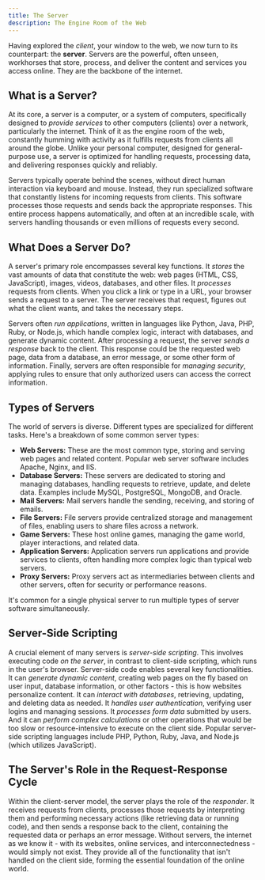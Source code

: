 ```yaml
---
title: The Server
description: The Engine Room of the Web
---
```


Having explored the _client_, your window to the web, we now turn to its counterpart: the **server**.
Servers are the powerful, often unseen, workhorses that store, process, and deliver the content and services you access online.
They are the backbone of the internet.

## What is a Server?

At its core, a server is a computer, or a system of computers, specifically designed to _provide services_ to other computers (clients) over a network, particularly the internet.
Think of it as the engine room of the web, constantly humming with activity as it fulfills requests from clients all around the globe.
Unlike your personal computer, designed for general-purpose use, a server is optimized for handling requests, processing data, and delivering responses quickly and reliably.

Servers typically operate behind the scenes, without direct human interaction via keyboard and mouse.
Instead, they run specialized software that constantly listens for incoming requests from clients.
This software processes those requests and sends back the appropriate responses.
This entire process happens automatically, and often at an incredible scale, with servers handling thousands or even millions of requests every second.

## What Does a Server Do?

A server's primary role encompasses several key functions.
It _stores_ the vast amounts of data that constitute the web: web pages (HTML, CSS, JavaScript), images, videos, databases, and other files.
It _processes_ requests from clients.
When you click a link or type in a URL, your browser sends a request to a server.
The server receives that request, figures out what the client wants, and takes the necessary steps.

Servers often _run applications_, written in languages like Python, Java, PHP, Ruby, or Node.js, which handle complex logic, interact with databases, and generate dynamic content.
After processing a request, the server _sends a response_ back to the client.
This response could be the requested web page, data from a database, an error message, or some other form of information.
Finally, servers are often responsible for _managing security_, applying rules to ensure that only authorized users can access the correct information.

## Types of Servers

The world of servers is diverse.
Different types are specialized for different tasks.
Here's a breakdown of some common server types:

- **Web Servers:** These are the most common type, storing and serving web pages and related content.
  Popular web server software includes Apache, Nginx, and IIS.
- **Database Servers:** These servers are dedicated to storing and managing databases, handling requests to retrieve, update, and delete data.
  Examples include MySQL, PostgreSQL, MongoDB, and Oracle.
- **Mail Servers:** Mail servers handle the sending, receiving, and storing of emails.
- **File Servers:** File servers provide centralized storage and management of files, enabling users to share files across a network.
- **Game Servers:** These host online games, managing the game world, player interactions, and related data.
- **Application Servers:** Application servers run applications and provide services to clients, often handling more complex logic than typical web servers.
- **Proxy Servers:** Proxy servers act as intermediaries between clients and other servers, often for security or performance reasons.

It's common for a single physical server to run multiple types of server software simultaneously.

## Server-Side Scripting

A crucial element of many servers is _server-side scripting_.
This involves executing code _on the server_, in contrast to client-side scripting, which runs in the user's browser.
Server-side code enables several key functionalities.
It can _generate dynamic content_, creating web pages on the fly based on user input, database information, or other factors - this is how websites personalize content.
It can _interact with databases_, retrieving, updating, and deleting data as needed.
It _handles user authentication_, verifying user logins and managing sessions.
It _processes form data_ submitted by users.
And it can _perform complex calculations_ or other operations that would be too slow or resource-intensive to execute on the client side.
Popular server-side scripting languages include PHP, Python, Ruby, Java, and Node.js (which utilizes JavaScript).

## The Server's Role in the Request-Response Cycle

Within the client-server model, the server plays the role of the _responder_.
It receives requests from clients, processes those requests by interpreting them and performing necessary actions (like retrieving data or running code), and then sends a response back to the client, containing the requested data or perhaps an error message.
Without servers, the internet as we know it - with its websites, online services, and interconnectedness - would simply not exist.
They provide all of the functionality that isn't handled on the client side, forming the essential foundation of the online world.
